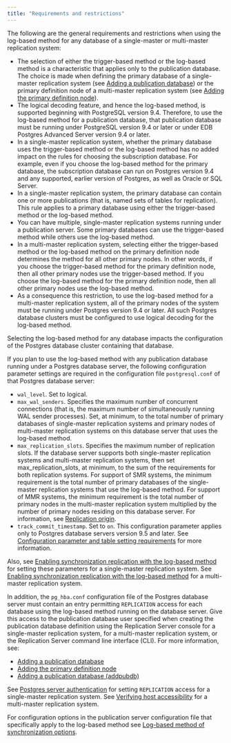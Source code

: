 ```yaml
---
title: "Requirements and restrictions"
---
```


<div id="requirements_and_restrictions" class="registered_link"></div>

The following are the general requirements and restrictions when using the log-based method for any database of a single-master or multi-master replication system:

-   The selection of either the trigger-based method or the log-based method is a characteristic that applies only to the publication database. The choice is made when defining the primary database of a single-master replication system (see [Adding a publication database](../../../05_smr_operation/02_creating_publication/02_adding_pub_database/#adding_pub_database)) or the primary definition node of a multi-master replication system (see [Adding the primary definition node](../../../06_mmr_operation/02_creating_publication_mmr/#adding_pdn)).
-   The logical decoding feature, and hence the log-based method, is supported beginning with PostgreSQL version 9.4. Therefore, to use the log-based method for a publication database, that publication database must be running under PostgreSQL version 9.4 or later or under EDB Postgres Advanced Server version 9.4 or later.
-   In a single-master replication system, whether the primary database uses the trigger-based method or the log-based method has no added impact on the rules for choosing the subscription database. For example, even if you choose the log-based method for the primary database, the subscription database can run on Postgres version 9.4 and any supported, earlier version of Postgres, as well as Oracle or SQL Server.
-   In a single-master replication system, the primary database can contain one or more publications (that is, named sets of tables for replication). This rule applies to a primary database using either the trigger-based method or the log-based method.
-   You can have multiple, single-master replication systems running under a publication server. Some primary databases can use the trigger-based method while others use the log-based method.
-   In a multi-master replication system, selecting either the trigger-based method or the log-based method on the primary definition node determines the method for all other primary nodes. In other words, if you choose the trigger-based method for the primary definition node, then all other primary nodes use the trigger-based method. If you choose the log-based method for the primary definition node, then all other primary nodes use the log-based method.
-   As a consequence this restriction, to use the log-based method for a multi-master replication system, all of the primary nodes of the system must be running under Postgres version 9.4 or later. All such Postgres database clusters must be configured to use logical decoding for the log-based method.

Selecting the log-based method for any database impacts the configuration of the Postgres database cluster containing that database.

If you plan to use the log-based method with any publication database running under a Postgres database server, the following configuration parameter settings are required in the configuration file `postgresql.conf` of that Postgres database server:

-   `wal_level`. Set to logical.
-   `max_wal_senders`. Specifies the maximum number of concurrent connections (that is, the maximum number of simultaneously running WAL sender processes). Set, at minimum, to the total number of primary databases of single-master replication systems and primary nodes of multi-master replication systems on this database server that uses the log-based method.
-   `max_replication_slots`. Specifies the maximum number of replication slots. If the database server supports both single-master replication systems and multi-master replication systems, then set max_replication_slots, at minimum, to the sum of the requirements for both replication systems. For support of SMR systems, the minimum requirement is the total number of primary databases of the single-master replication systems that use the log-based method. For support of MMR systems, the minimum requirement is the total number of primary nodes in the multi-master replication system multiplied by the number of primary nodes residing on this database server. For information, see [Replication origin](04_replication_origin/#replication_origin).
-   `track_commit_timestamp`. Set to `on`. This configuration parameter applies only to Postgres database servers version 9.5 and later. See [Configuration parameter and table setting requirements](../../../06_mmr_operation/06_conflict_resolution/01_configuration_para_andtable_setting/#configuration_para_and_table_setting) for more information.

Also, see [Enabling synchronization replication with the log-based method](../../../05_smr_operation/01_prerequisites/02_enable_sync_replication_with_log-based_method/#enable_sync_replication_with_log-based_method) for setting these parameters for a single-master replication system. See [Enabling synchronization replication with the log-based method](../../../06_mmr_operation/01_pre_steps/#enabling_sync_replication_log-based_method_mmr) for a multi-master replication system.

In addition, the `pg_hba.conf` configuration file of the Postgres database server must contain an entry permitting `REPLICATION` access for each database using the log-based method running on the database server. Give this access to the publication database user specified when creating the publication database definition using the Replication Server console for a single-master replication system, for a multi-master replication system, or the Replication Server command line interface (CLI). For more information, see:

-  [Adding a publication database](../../../05_smr_operation/02_creating_publication/02_adding_pub_database/#adding_pub_database) 
-  [Adding the primary definition node](../../../06_mmr_operation/02_creating_publication_mmr/#adding_pdn) 
-  [Adding a publication database (addpubdb)](../../../08_xdb_cli/03_xdb_cli_commands/06_add_pub_database/#add_pub_database)

See [Postgres server authentication](../../../05_smr_operation/01_prerequisites/06_verifying_host_accessibility/#postgres_server_auth) for setting `REPLICATION` access for a single-master replication system. See [Verifying host accessibility](../../../05_smr_operation/01_prerequisites/06_verifying_host_accessibility/#verifying_host_accessibility) for a multi-master replication system.

For configuration options in the publication server configuration file that specifically apply to the log-based method see [Log-based method of synchronization options](../../../10_appendix/04_miscellaneous_xdb_processing_topics/01_publications_and_subscriptions_server_conf_options/15_log_based_sync_options/#log_based_sync_options).
